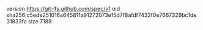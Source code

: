 version https://git-lfs.github.com/spec/v1
oid sha256:c5ede251016a645811a91272073e15d7f8afdf7432f0e7667329bc1de31833fa
size 7188
